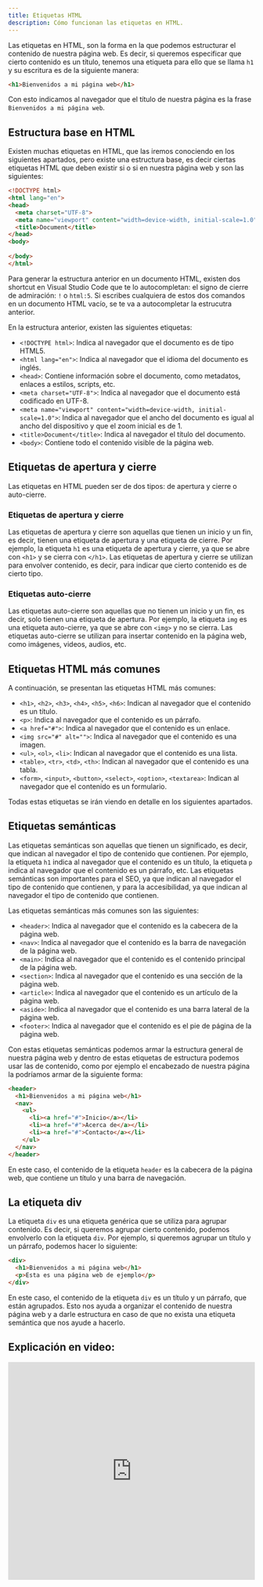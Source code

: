 ```yaml
---
title: Etiquetas HTML
description: Cómo funcionan las etiquetas en HTML.
---
```


Las etiquetas en HTML, son la forma en la que podemos estructurar el contenido de nuestra página web. Es decir, si queremos especificar que cierto contenido es un título, tenemos una etiqueta para ello que se llama `h1` y su escritura es de la siguiente manera:

```html
<h1>Bienvenidos a mi página web</h1>
```

Con esto indicamos al navegador que el título de nuestra página es la frase `Bienvenidos a mi página web`.

## Estructura base en HTML

Existen muchas etiquetas en HTML, que las iremos conociendo en los siguientes apartados, pero existe una estructura base, es decir ciertas etiquetas HTML que deben existir si o si en nuestra página web y son las siguientes:

```html
<!DOCTYPE html>
<html lang="en">
<head>
  <meta charset="UTF-8">
  <meta name="viewport" content="width=device-width, initial-scale=1.0">
  <title>Document</title>
</head>
<body>
  
</body>
</html>
```

<Callout>

Para generar la estructura anterior en un documento HTML, existen dos shortcut en Visual Studio Code que te lo autocompletan: el signo de cierre de admiración: `!` o `html:5`. Si escribes cualquiera de estos dos comandos en un documento HTML vacío, se te va a autocompletar la estrucutra anterior.

</Callout>

En la estructura anterior, existen las siguientes etiquetas:

- `<!DOCTYPE html>`: Indica al navegador que el documento es de tipo HTML5.
- `<html lang="en">`: Indica al navegador que el idioma del documento es inglés.
- `<head>`: Contiene información sobre el documento, como metadatos, enlaces a estilos, scripts, etc.
- `<meta charset="UTF-8">`: Indica al navegador que el documento está codificado en UTF-8.
- `<meta name="viewport" content="width=device-width, initial-scale=1.0">`: Indica al navegador que el ancho del documento es igual al ancho del dispositivo y que el zoom inicial es de 1.
- `<title>Document</title>`: Indica al navegador el título del documento.
- `<body>`: Contiene todo el contenido visible de la página web.

## Etiquetas de apertura y cierre

Las etiquetas en HTML pueden ser de dos tipos: de apertura y cierre o auto-cierre. 

### Etiquetas de apertura y cierre

Las etiquetas de apertura y cierre son aquellas que tienen un inicio y un fin, es decir, tienen una etiqueta de apertura y una etiqueta de cierre. Por ejemplo, la etiqueta `h1` es una etiqueta de apertura y cierre, ya que se abre con `<h1>` y se cierra con `</h1>`. Las etiquetas de apertura y cierre se utilizan para envolver contenido, es decir, para indicar que cierto contenido es de cierto tipo.

### Etiquetas auto-cierre

Las etiquetas auto-cierre son aquellas que no tienen un inicio y un fin, es decir, solo tienen una etiqueta de apertura. Por ejemplo, la etiqueta `img` es una etiqueta auto-cierre, ya que se abre con `<img>` y no se cierra. Las etiquetas auto-cierre se utilizan para insertar contenido en la página web, como imágenes, videos, audios, etc.

## Etiquetas HTML más comunes

A continuación, se presentan las etiquetas HTML más comunes:

- `<h1>`, `<h2>`, `<h3>`, `<h4>`, `<h5>`, `<h6>`: Indican al navegador que el contenido es un título.
- `<p>`: Indica al navegador que el contenido es un párrafo.
- `<a href="#">`: Indica al navegador que el contenido es un enlace.
- `<img src="#" alt="">`: Indica al navegador que el contenido es una imagen.
- `<ul>`, `<ol>`, `<li>`: Indican al navegador que el contenido es una lista.
- `<table>`, `<tr>`, `<td>`, `<th>`: Indican al navegador que el contenido es una tabla.
- `<form>`, `<input>`, `<button>`, `<select>`, `<option>`, `<textarea>`: Indican al navegador que el contenido es un formulario.

Todas estas etiquetas se irán viendo en detalle en los siguientes apartados.

## Etiquetas semánticas

Las etiquetas semánticas son aquellas que tienen un significado, es decir, que indican al navegador el tipo de contenido que contienen. Por ejemplo, la etiqueta `h1` indica al navegador que el contenido es un título, la etiqueta `p` indica al navegador que el contenido es un párrafo, etc. Las etiquetas semánticas son importantes para el SEO, ya que indican al navegador el tipo de contenido que contienen, y para la accesibilidad, ya que indican al navegador el tipo de contenido que contienen.

Las etiquetas semánticas más comunes son las siguientes:

- `<header>`: Indica al navegador que el contenido es la cabecera de la página web.
- `<nav>`: Indica al navegador que el contenido es la barra de navegación de la página web.
- `<main>`: Indica al navegador que el contenido es el contenido principal de la página web.
- `<section>`: Indica al navegador que el contenido es una sección de la página web.
- `<article>`: Indica al navegador que el contenido es un artículo de la página web.
- `<aside>`: Indica al navegador que el contenido es una barra lateral de la página web.
- `<footer>`: Indica al navegador que el contenido es el pie de página de la página web.

Con estas etiquetas semánticas podemos armar la estructura general de nuestra página web y dentro de estas etiquetas de estructura podemos usar las de contenido, como por ejemplo el encabezado de nuestra página la podríamos armar de la siguiente forma:

```html
<header>
  <h1>Bienvenidos a mi página web</h1>
  <nav>
    <ul>
      <li><a href="#">Inicio</a></li>
      <li><a href="#">Acerca de</a></li>
      <li><a href="#">Contacto</a></li>
    </ul>
  </nav>
</header>
```

En este caso, el contenido de la etiqueta `header` es la cabecera de la página web, que contiene un título y una barra de navegación.

## La etiqueta div

La etiqueta `div` es una etiqueta genérica que se utiliza para agrupar contenido. Es decir, si queremos agrupar cierto contenido, podemos envolverlo con la etiqueta `div`. Por ejemplo, si queremos agrupar un título y un párrafo, podemos hacer lo siguiente:

```html
<div>
  <h1>Bienvenidos a mi página web</h1>
  <p>Esta es una página web de ejemplo</p>
</div>
```

En este caso, el contenido de la etiqueta `div` es un título y un párrafo, que están agrupados. Esto nos ayuda a organizar el contenido de nuestra página web y a darle estructura en caso de que no exista una etiqueta semántica que nos ayude a hacerlo.

## Explicación en video:

<iframe width="100%" height="444" src="https://www.youtube.com/embed/GucaPbn9Cf8?si=F6LqPPNSVLGJFfRW" title="YouTube video player" frameBorder="0" allow="accelerometer; autoplay; clipboard-write; encrypted-media; gyroscope; picture-in-picture; web-share" allowFullScreen></iframe>